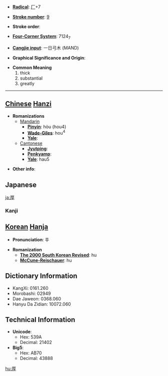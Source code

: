 * '''[[Wiktionary:Chinese radical index| Radical]]''': [[Wiktionary:Chinese radical index 厂|厂]]+7

* '''[[Wiktionary:Chinese total strokes index|Stroke number]]''': [[Wiktionary:Chinese total strokes index 9|9]]

* '''Stroke order''': 

* '''[[Wiktionary:Chinese four corner index|Four-Corner System]]''': 7124<sub>7</sub>

* '''[[Wiktionary:Chinese Cangjie index|Cangjie input]]''': 一日弓木 (MAND)

* '''Graphical Significance and Origin''': 

* '''Common Meaning'''
*#thick
*# substantial
*# greatly


----

== [[Chinese]] [[Hanzi]] ==

* '''Romanizations'''
** [[Mandarin]]
*** '''[[Pinyin]]''': hòu (hou4)
*** '''[[Wade-Giles]]''': hou<sup>4</sup>
*** '''[[Yale]]''': 
**[[Cantonese]]
***'''[[Jyutping]]''':
***'''[[Penkyamp]]''': 
***'''[[Yale]]''': hau5

* '''Other info''': 



== Japanese ==
[[ja:厚]]
===Kanji===
{{kanji|[[こう]] ([[kō]])|[[あつい]] ([[厚い]], [[atsui]])}}



== [[Korean]] [[Hanja]] ==

* '''Pronunciation''': 후

* '''Romanization'''
** '''[[The 2000 South Korean Revised Romanization|The 2000 South Korean Revised]]''': hu
** '''[[McCune-Reischauer]]''': hu



== Dictionary Information ==

* KangXi: 0161.260
* Morobashi: 02949
* Dae Jaweon: 0368.060
* Hanyu Da Zidian: 10072.060

== Technical Information ==

* '''Unicode''':
** Hex: 539A
** Decimal: 21402
* '''Big5''':
** Hex: AB70
** Decimal: 43888

[[hu:厚]]